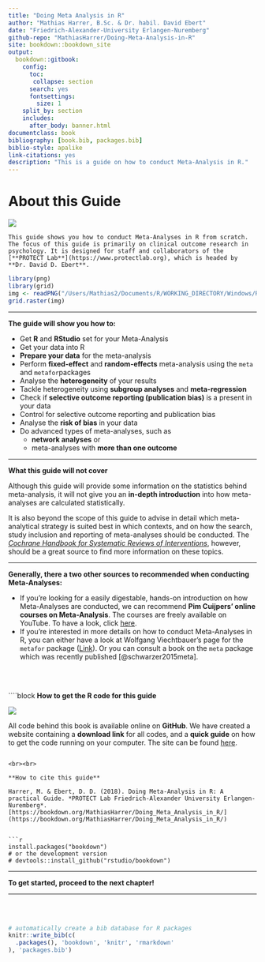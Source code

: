 ```yaml
--- 
title: "Doing Meta Analysis in R"
author: "Mathias Harrer, B.Sc. & Dr. habil. David Ebert"
date: "Friedrich-Alexander-University Erlangen-Nuremberg"
github-repo: "MathiasHarrer/Doing-Meta-Analysis-in-R"
site: bookdown::bookdown_site
output: 
  bookdown::gitbook:
    config: 
      toc:
       collapse: section
      search: yes
      fontsettings:
        size: 1
    split_by: section
    includes:
      after_body: banner.html
documentclass: book
bibliography: [book.bib, packages.bib]
biblio-style: apalike
link-citations: yes
description: "This is a guide on how to conduct Meta-Analysis in R."
---
```


# About this Guide

![](/Users/Mathias2/Documents/R/WORKING_DIRECTORY/Windows/R/WORKING_DIRECTORY/Meta-Analyse Buch/bookdown-demo-master/coverbild.jpg)

```block
This guide shows you how to conduct Meta-Analyses in R from scratch. The focus of this guide is primarily on clinical outcome research in psychology. It is designed for staff and collaborators of the [**PROTECT Lab**](https://www.protectlab.org), which is headed by **Dr. David D. Ebert**.
```



```r
library(png)
library(grid)
img <- readPNG("/Users/Mathias2/Documents/R/WORKING_DIRECTORY/Windows/R/WORKING_DIRECTORY/Meta-Analyse Buch/bookdown-demo-master/protectlogo.PNG")
grid.raster(img)
```

---

**The guide will show you how to:**
 
* Get **R** and **RStudio** set for your Meta-Analysis
* Get your data into R
* **Prepare your data** for the meta-analysis
* Perform **fixed-effect** and **random-effects** meta-analysis using the `meta` and `metafor`packages
* Analyse the **heterogeneity** of your results
* Tackle heterogeneity using **subgroup analyses** and **meta-regression**
* Check if **selective outcome reporting (publication bias)** is a present in your data
* Control for selective outcome reporting and publication bias
* Analyse the **risk of bias** in your data
* Do advanced types of meta-analyses, such as 
    + **network analyses** or 
    + meta-analyses with **more than one outcome**
  

---

**What this guide will not cover**

Although this guide will provide some information on the statistics behind meta-analysis, it will not give you an **in-depth introduction** into how meta-analyses are calculated statistically.
  
It is also beyond the scope of this guide to advise in detail which meta-analytical strategy is suited best in which contexts, and on how the search, study inclusion and reporting of meta-analyses should be conducted. The [*Cochrane Handbook for Systematic Reviews of Interventions*](http://handbook-5-1.cochrane.org/), however, should be a great source to find more information on these topics.

---
  
**Generally, there a two other sources to recommended when conducting Meta-Analyses:**
  
* If you're looking for a easily digestable, hands-on introduction on how Meta-Analyses are conducted, we can recommend **Pim Cuijpers' online courses on Meta-Analysis**. The courses are freely available on YouTube. To have a look, click [here](https://www.youtube.com/watch?v=pP7_VBrG_TY&list=PL-h5cI5Bkvt0J-O0kq_9J9_aksWFPgR7s).
* If you're interested in more details on how to conduct Meta-Analyses in R, you can either have a look at Wolfgang Viechtbauer's page for the `metafor` package ([Link](http://metafor-project.org)). Or you can consult a book on the `meta` package which was recently published [@schwarzer2015meta].

<br><br>

````block
**How to get the R code for this guide**

![](/Users/Mathias2/Documents/R/WORKING_DIRECTORY/Windows/R/WORKING_DIRECTORY/Meta-Analyse Buch/bookdown-demo-master/githublogo.png)

All code behind this book is available online on **GitHub**. We have created a website containing a **download link** for all codes, and a **quick guide** on how to get the code running on your computer. The site can be found [here](https://mathiasharrer.github.io/Doing-Meta-Analysis-in-R/).
```

<br><br>

**How to cite this guide**

Harrer, M. & Ebert, D. D. (2018). Doing Meta-Analysis in R: A practical Guide. *PROTECT Lab Friedrich-Alexander University Erlangen-Nuremberg*. [https://bookdown.org/MathiasHarrer/Doing_Meta_Analysis_in_R/](https://bookdown.org/MathiasHarrer/Doing_Meta_Analysis_in_R/)


```r
install.packages("bookdown")
# or the development version
# devtools::install_github("rstudio/bookdown")
```

---

**To get started, proceed to the next chapter!**

---

<br><br>

```r
# automatically create a bib database for R packages
knitr::write_bib(c(
  .packages(), 'bookdown', 'knitr', 'rmarkdown'
), 'packages.bib')
```

